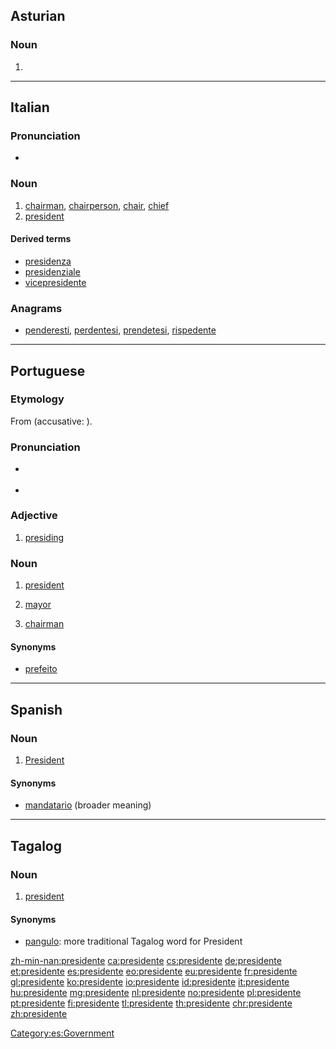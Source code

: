 ==Asturian==

===Noun===
{{ast-noun|mf}}

# {{l/en|president}} 
----

==Italian==
{{wikipedia|lang=it}}

===Pronunciation===
* {{audio|It-il presidente.ogg|Audio}}

===Noun===
{{it-noun|m|f=presidentessa}}

# [[chairman]], [[chairperson]], [[chair]], [[chief]]
# [[president]]

====Derived terms====
* [[presidenza]]
* [[presidenziale]]
* [[vicepresidente]]

===Anagrams===
* [[penderesti#Italian|penderesti]], [[perdentesi#Italian|perdentesi]], [[prendetesi#Italian|prendetesi]], [[rispedente#Italian|rispedente]]

----

==Portuguese==
{{wikipedia|lang=pt}}

===Etymology===
From {{etyl|la|pt}} {{term|praesidēns||presiding over; president, leader|lang=la}} (accusative: {{term|praesidentem|lang=la}}).

===Pronunciation===
* {{a|Brazil}} {{IPA|/pɾeziˈdẽtʃi/|lang=pt}}
* {{a|PT}} {{IPA|/pɾɨziˈdẽtɨ/|lang=pt}}

===Adjective===
{{pt-adj|president|e|comp=no}}

# [[presiding]]

===Noun===
{{pt-noun|mf|pl=presidentes}}

# [[president]]
# {{context|Portugal|lang=pt}} [[mayor]]
# [[chairman]]

====Synonyms====
* {{sense|mayor|Brazil}} [[prefeito]]

----

==Spanish==

===Noun===
{{es-noun|m|f=presidenta}}

# [[president|President]]

====Synonyms====
* [[mandatario]] (broader meaning)

[[Category:es:Government]]

----

==Tagalog==

===Noun===
{{tl-noun}}

# [[president]]

====Synonyms====
* [[pangulo]]: more traditional Tagalog word for President

[[zh-min-nan:presidente]]
[[ca:presidente]]
[[cs:presidente]]
[[de:presidente]]
[[et:presidente]]
[[es:presidente]]
[[eo:presidente]]
[[eu:presidente]]
[[fr:presidente]]
[[gl:presidente]]
[[ko:presidente]]
[[io:presidente]]
[[id:presidente]]
[[it:presidente]]
[[hu:presidente]]
[[mg:presidente]]
[[nl:presidente]]
[[no:presidente]]
[[pl:presidente]]
[[pt:presidente]]
[[fi:presidente]]
[[tl:presidente]]
[[th:presidente]]
[[chr:presidente]]
[[zh:presidente]]